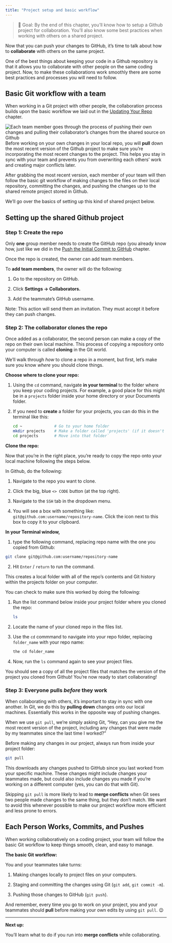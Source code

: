 ```yaml
---
title: "Project setup and basic workflow"
---
```


> 🎯 Goal: By the end of this chapter, you'll know how to setup a Github project for collaboration. You'll also know some best practices when working with others on a shared project.


Now that you can push your changes to GitHub, it’s time to talk about how to **collaborate** with others on the same project.

One of the best things about keeping your code in a Github repository is that it allows you to collaborate with other people on the same coding project. Now, to make these collaborations work smoothly there are some best practices and processes you will need to follow.

## Basic Git workflow with a team

When working in a Git project with other people, the collaboration process builds upon the basic workflow we laid out in the [Updating Your Repo](/intro-to-git/updating-your-repo.html) chapter.

![Each team member goes through the process of pushing their own changes and pulling their collaborator's changes from the shared source on Github](../images/collaboration-git-team-workflow-example.png) Before working on your own changes in your local repo, you will **pull** down the most recent version of the Github project to make sure you're incorporating the most recent changes to the project. This helps you stay in sync with your team and prevents you from overwriting each others' work and creating major conflicts later.

After grabbing the most recent version, each member of your team will then follow the basic git workflow of making changes to the files on their local repository, committing the changes, and pushing the changes up to the shared remote project stored in Github.

We'll go over the basics of setting up this kind of shared project below.

## Setting up the shared Github project

### Step 1: Create the repo

Only **one** group member needs to create the GitHub repo (you already know how, just like we did in the [Push the Initial Commit to GitHub](/intro-to-git/pushing-to-github.html#create-a-repository-on-github) chapter.

Once the repo is created, the owner can add team members.

To **add team members**, the owner will do the following:

1.  Go to the repository on GitHub.

2.  Click **Settings → Collaborators.**

3.  Add the teammate’s GitHub username.

Note: This action will send them an invitation. They must accept it before they can push changes.

### Step 2: The collaborator clones the repo

Once added as a collaborator, the second person can make a copy of the repo on their own local machine. This process of copying a repository onto your computer is called **cloning** in the Git world.

We'll walk through *how* to clone a repo in a moment, but first, let's make sure you know *where* you should clone things.

**Choose where to clone your repo:**

1.  Using the `cd` command, navigate **in your terminal** to the folder where you keep your coding projects. For example, a good place for this might be in a `projects` folder inside your home directory or your Documents folder.

2.  If you need to **create** a folder for your projects, you can do this in the terminal like this:

    ``` bash
    cd ~              # Go to your home folder 
    mkdir projects    # Make a folder called 'projects' (if it doesn't already exist) 
    cd projects       # Move into that folder`
    ```

**Clone the repo:**

Now that you're in the right place, you're ready to copy the repo onto your local machine following the steps below.

In Github, do the following:

1.  Navigate to the repo you want to clone.

2.  Click the big, blue `<> CODE` button (at the top right).

3.  Navigate to the `SSH` tab in the dropdown menu.

4.  You will see a box with something like: `git@github.com:username/repository-name`. Click the icon next to this box to copy it to your clipboard.

**In your Terminal window,**

1.  type the following command, replacing repo name with the one you copied from Github:

``` bash
git clone git@github.com:username/repository-name
```

2.  Hit `Enter` / `return` to run the command.

This creates a local folder with all of the repo’s contents and Git history within the projects folder on your computer.

You can check to make sure this worked by doing the following:

1.  Run the list command below inside your project folder where you cloned the repo:

    ``` bash
    ls
    ```

2.  Locate the name of your cloned repo in the files list.

3.  Use the `cd` commmand to navigate into your repo folder, replacing `folder_name` with your repo name:

    ``` bash
    the cd folder_name
    ```

4.  Now, run the `ls` command again to see your project files.

You should see a copy of all the project files that matches the version of the project you cloned from Github! You're now ready to start collaborating!

### Step 3: Everyone pulls *before* they work

When collaborating with others, it's important to stay in sync with one another. In Git, we do this by **pulling down** changes onto our local machines. Essentially this works in the opposite way of pushing changes.

When we use `git pull`, we're simply asking Git, "Hey, can you give me the most recent version of the project, including any changes that were made by my teammates since the last time I worked?"

Before making any changes in our project, always run from inside your project folder:

``` bash
git pull
```

This downloads any changes pushed to GitHub since you last worked from your specific machine. These changes might include changes your teammates made, but could also include changes you made if you're working on a different computer (yes, you can do that with Git).

::: callout-warning
Skipping `git pull` is more likely to lead to **merge conflicts** when Git sees two people made changes to the same thing, but they don't match. We want to avoid this whenever possible to make our project workflow more efficient and less prone to errors.
:::

## Each Person Works, Commits, and Pushes

When working collaboratively on a coding project, your team will follow the basic Git workflow to keep things smooth, clean, and easy to manage.

**The basic Git workflow:**

You and your teammates take turns:

1.  Making changes locally to project files on your computers.

2.  Staging and committing the changes using Git (`git add`, `git commit -m`).

3.  Pushing those changes to GitHub (`git push`).

And remember, every time you go to work on your project, you and your teammates should **pull** before making your own edits by using `git pull`. 😉

---
**Next up:**

You'll learn what to do if you run into **merge conflicts** while collaborating. 